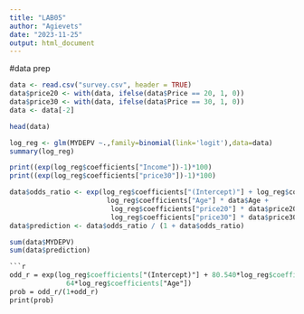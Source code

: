 ```yaml
---
title: "LAB05"
author: "Agievets"
date: "2023-11-25"
output: html_document
---
```


#data prep
```r
data <- read.csv("survey.csv", header = TRUE)
data$price20 <- with(data, ifelse(data$Price == 20, 1, 0))
data$price30 <- with(data, ifelse(data$Price == 30, 1, 0))
data <- data[-2]
```
```r
head(data)
```
```r
log_reg <- glm(MYDEPV ~.,family=binomial(link='logit'),data=data)
summary(log_reg)
```
```r
print((exp(log_reg$coefficients["Income"])-1)*100)
print((exp(log_reg$coefficients["price30"])-1)*100)
```
```r
data$odds_ratio <- exp(log_reg$coefficients["(Intercept)"] + log_reg$coefficients["Income"] * data$Income +
                        log_reg$coefficients["Age"] * data$Age +
                         log_reg$coefficients["price20"] * data$price20 +
                         log_reg$coefficients["price30"] * data$price30) 
data$prediction <- data$odds_ratio / (1 + data$odds_ratio)
```
```r
sum(data$MYDEPV)
sum(data$prediction)
```
```P
```r
odd_r = exp(log_reg$coefficients["(Intercept)"] + 80.540*log_reg$coefficients["Income"] +
              64*log_reg$coefficients["Age"])
prob = odd_r/(1+odd_r)
print(prob)
```
